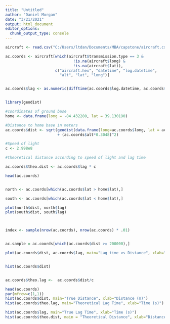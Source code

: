 ```yaml
---
title: "Untitled"
author: "Daniel Morgan"
date: "3/21/2021"
output: html_document
editor_options: 
  chunk_output_type: console
---
```


```r
aircraft <- read.csv("C:/Users/ltdan/Documents/MBA/capstone/aircraft.csv", header=FALSE)
```

```r
ac.coords <- aircraft[which(aircraft$transmission.type == 3 & 
                              !is.na(aircraft$long) & 
                              !is.na(aircraft$lat)), 
                      c("aircraft.hex", "datetime", "log.datetime",
                        "alt", "lat", "long")] 


ac.coords$lag <- as.numeric(difftime(ac.coords$log.datetime, ac.coords$datetime, units = "secs"))



```

```r
library(geodist)

#coordinates of ground base 
home <- data.frame(long = -84.432280, lat = 39.130190)

#Distance to home base in meters
ac.coords$dist <- sqrt(geodist(data.frame(long=ac.coords$long, lat = ac.coords$lat), home, measure="geodesic")^2 
                       + (ac.coords$alt*0.3048)^2)

#Speed of light
c <- 2.998e8

#theoretical distance according to speed of light and lag time

ac.coords$theo.dist <- ac.coords$lag * c

head(ac.coords)


north <- ac.coords[which(ac.coords$lat > home$lat),]

south <- ac.coords[which(ac.coords$lat < home$lat),]

plot(north$dist, north$lag)
plot(south$dist, south$lag)



index <- sample(nrow(ac.coords), nrow(ac.coords) * .01)


ac.sample = ac.coords[which(ac.coords$dist >= 200000),] 

plot(ac.coords$dist, ac.coords$lag, main="Lag time vs Distance", xlab="Distance (m)", ylab="Lag time (s)")


hist(ac.coords$dist)


ac.coords$theo.lag <-  ac.coords$dist/c

head(ac.coords)
par(mfrow=c(1,1))
hist(ac.coords$dist, main="True Distance", xlab="Distance (m)")
hist(ac.coords$theo.lag, main="Theoretical Lag Time", xlab="Time (s)")

hist(ac.coords$lag, main="True Lag Time", xlab="Time (s)")
hist(ac.coords$theo.dist, main = "Theoretical Distance", xlab="Distance (m)")

```




